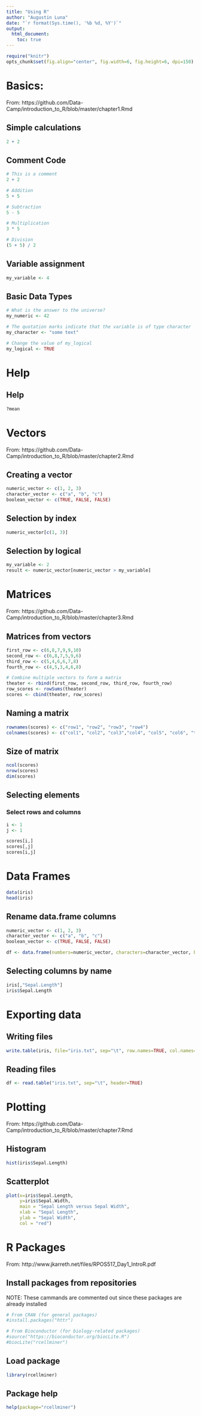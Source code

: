 ```yaml
---
title: "Using R"
author: "Augustin Luna"
date: "`r format(Sys.time(), '%b %d, %Y')`"
output: 
  html_document:
    toc: true
---
```


```r
require("knitr")
opts_chunk$set(fig.align="center", fig.width=6, fig.height=6, dpi=150)
```

# Basics:
From: https://github.com/Data-Camp/introduction_to_R/blob/master/chapter1.Rmd

## Simple calculations 
```r
2 + 2
```

## Comment Code
```r
# This is a comment 
2 + 2 

# Addition
5 + 5 

# Subtraction
5 - 5 

# Multiplication
3 * 5

# Division
(5 + 5) / 2 
```

## Variable assignment 
```r
my_variable <- 4
```

## Basic Data Types
```r
# What is the answer to the universe?
my_numeric <- 42

# The quotation marks indicate that the variable is of type character
my_character <- "some text"

# Change the value of my_logical
my_logical <- TRUE
```

# Help 

## Help 
```r
?mean
```

# Vectors 
From: https://github.com/Data-Camp/introduction_to_R/blob/master/chapter2.Rmd

## Creating a vector
```r
numeric_vector <- c(1, 2, 3)
character_vector <- c("a", "b", "c")
boolean_vector <- c(TRUE, FALSE, FALSE)
```

## Selection by index 
```r
numeric_vector[c(1, 3)]
```

## Selection by logical
```r
my_variable <- 2
result <- numeric_vector[numeric_vector > my_variable]
```

# Matrices 
From: https://github.com/Data-Camp/introduction_to_R/blob/master/chapter3.Rmd

## Matrices from vectors
```r
first_row <- c(6,8,7,9,9,10)
second_row <- c(6,8,7,5,9,6)
third_row <- c(5,4,6,6,7,8)
fourth_row <- c(4,5,3,4,6,8)

# Combine multiple vectors to form a matrix
theater <- rbind(first_row, second_row, third_row, fourth_row)
row_scores <- rowSums(theater)
scores <- cbind(theater, row_scores)
```

## Naming a matrix 
```r
rownames(scores) <- c("row1", "row2", "row3", "row4")
colnames(scores) <- c("col1", "col2", "col3","col4", "col5", "col6", "total")
```

## Size of matrix 
```r
ncol(scores)
nrow(scores)
dim(scores)
```

## Selecting elements 
### Select rows and columns
```r
i <- 1 
j <- 1 

scores[i,]
scores[,j]
scores[i,j]
```

# Data Frames 
```r
data(iris)
head(iris)
```

## Rename data.frame columns 
```r
numeric_vector <- c(1, 2, 3)
character_vector <- c("a", "b", "c")
boolean_vector <- c(TRUE, FALSE, FALSE)

df <- data.frame(numbers=numeric_vector, characters=character_vector, boolean=boolean_vector)
```

## Selecting columns by name
```r
iris[,"Sepal.Length"]
iris$Sepal.Length
```

# Exporting data 

## Writing files 
```r
write.table(iris, file="iris.txt", sep="\t", row.names=TRUE, col.names=TRUE, quote=FALSE)
```

## Reading files 
```r
df <- read.table("iris.txt", sep="\t", header=TRUE)
```

# Plotting 
From: https://github.com/Data-Camp/introduction_to_R/blob/master/chapter7.Rmd

## Histogram
```r
hist(iris$Sepal.Length)
```

## Scatterplot 
```r
plot(x=iris$Sepal.Length, 
     y=iris$Sepal.Width,
     main = "Sepal Length versus Sepal Width",
     xlab = "Sepal Length",
     ylab = "Sepal Width",
     col = "red")
```

# R Packages 
From: http://www.jkarreth.net/files/RPOS517_Day1_IntroR.pdf 

## Install packages from repositories 
NOTE: These cammands are commented out since these packages are already installed
```r
# From CRAN (for general packages)
#install.packages("httr")

# From Bioconductor (for biology-related packages)
#source("https://bioconductor.org/biocLite.R")
#biocLite("rcellminer")
```

## Load package 
```r
library(rcellminer)
```

## Package help
```r
help(package="rcellminer")
```
